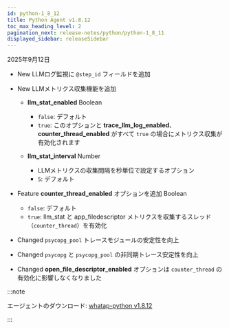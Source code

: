 ```yaml
---
id: python-1_8_12
title: Python Agent v1.8.12
toc_max_heading_level: 2
pagination_next: release-notes/python/python-1_8_11
displayed_sidebar: releaseSidebar
---
```


2025年9月12日

- <Status priority='1'>New</Status> LLMログ監視に `@step_id` フィールドを追加

- <Status priority='1'>New</Status> LLMメトリクス収集機能を追加

    - **llm_stat_enabled** <span class='type'>Boolean</span>
        - `false`: デフォルト  
        - `true`: このオプションと **trace_llm_log_enabled**、**counter_thread_enabled** がすべて `true` の場合にメトリクス収集が有効化されます

    - **llm_stat_interval** <span class='type'>Number</span>
        - LLMメトリクスの収集間隔を秒単位で設定するオプション  
        - `5`: デフォルト

- <Status priority='1'>Feature</Status> **counter_thread_enabled** オプションを追加 <span class='type'>Boolean</span> 

    - `false`: デフォルト  
    - `true`: llm_stat と app_filedescriptor メトリクスを収集するスレッド（`counter_thread`）を有効化

- <Status priority='1'>Changed</Status> `psycopg_pool` トレースモジュールの安定性を向上

- <Status priority='1'>Changed</Status> `psycopg` と `psycopg_pool` の非同期トレース安定性を向上

- <Status priority='1'>Changed</Status> **open_file_descriptor_enabled** オプションは `counter_thread` の有効化に影響しなくなりました

:::note

エージェントのダウンロード: [whatap-python v1.8.12](https://pypi.org/project/whatap-python/1.8.12/)

:::